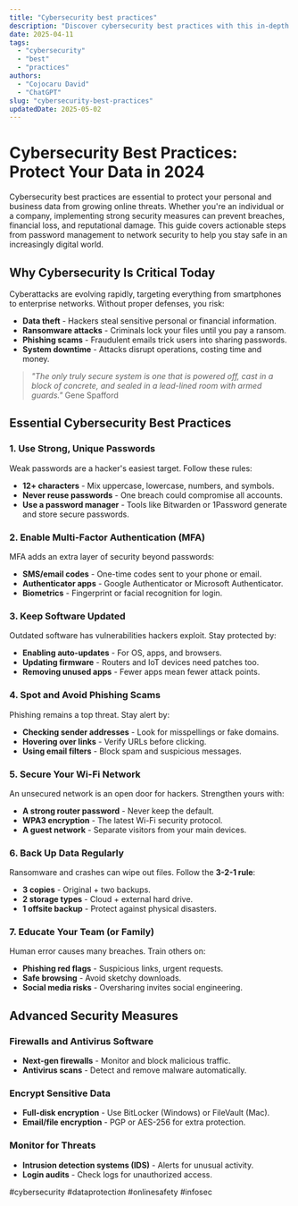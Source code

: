 ```yaml
---
title: "Cybersecurity best practices"
description: "Discover cybersecurity best practices with this in-depth guide, providing actionable insights and practical tips to boost your knowledge and results."
date: 2025-04-11
tags:
  - "cybersecurity"
  - "best"
  - "practices"
authors:
  - "Cojocaru David"
  - "ChatGPT"
slug: "cybersecurity-best-practices"
updatedDate: 2025-05-02
---
```


# Cybersecurity Best Practices: Protect Your Data in 2024  

Cybersecurity best practices are essential to protect your personal and business data from growing online threats. Whether you're an individual or a company, implementing strong security measures can prevent breaches, financial loss, and reputational damage. This guide covers actionable steps from password management to network security to help you stay safe in an increasingly digital world.  

## Why Cybersecurity Is Critical Today  

Cyberattacks are evolving rapidly, targeting everything from smartphones to enterprise networks. Without proper defenses, you risk:  

- **Data theft** - Hackers steal sensitive personal or financial information.  
- **Ransomware attacks** - Criminals lock your files until you pay a ransom.  
- **Phishing scams** - Fraudulent emails trick users into sharing passwords.  
- **System downtime** - Attacks disrupt operations, costing time and money.  

> *"The only truly secure system is one that is powered off, cast in a block of concrete, and sealed in a lead-lined room with armed guards."*   Gene Spafford  

## Essential Cybersecurity Best Practices  

### 1. Use Strong, Unique Passwords  

Weak passwords are a hacker's easiest target. Follow these rules:  

- **12+ characters** - Mix uppercase, lowercase, numbers, and symbols.  
- **Never reuse passwords** - One breach could compromise all accounts.  
- **Use a password manager** - Tools like Bitwarden or 1Password generate and store secure passwords.  

### 2. Enable Multi-Factor Authentication (MFA)  

MFA adds an extra layer of security beyond passwords:  

- **SMS/email codes** - One-time codes sent to your phone or email.  
- **Authenticator apps** - Google Authenticator or Microsoft Authenticator.  
- **Biometrics** - Fingerprint or facial recognition for login.  

### 3. Keep Software Updated  

Outdated software has vulnerabilities hackers exploit. Stay protected by:  

- **Enabling auto-updates** - For OS, apps, and browsers.  
- **Updating firmware** - Routers and IoT devices need patches too.  
- **Removing unused apps** - Fewer apps mean fewer attack points.  

### 4. Spot and Avoid Phishing Scams  

Phishing remains a top threat. Stay alert by:  

- **Checking sender addresses** - Look for misspellings or fake domains.  
- **Hovering over links** - Verify URLs before clicking.  
- **Using email filters** - Block spam and suspicious messages.  

### 5. Secure Your Wi-Fi Network  

An unsecured network is an open door for hackers. Strengthen yours with:  

- **A strong router password** - Never keep the default.  
- **WPA3 encryption** - The latest Wi-Fi security protocol.  
- **A guest network** - Separate visitors from your main devices.  

### 6. Back Up Data Regularly  

Ransomware and crashes can wipe out files. Follow the **3-2-1 rule**:  

- **3 copies** - Original + two backups.  
- **2 storage types** - Cloud + external hard drive.  
- **1 offsite backup** - Protect against physical disasters.  

### 7. Educate Your Team (or Family)  

Human error causes many breaches. Train others on:  

- **Phishing red flags** - Suspicious links, urgent requests.  
- **Safe browsing** - Avoid sketchy downloads.  
- **Social media risks** - Oversharing invites social engineering.  

## Advanced Security Measures  

### Firewalls and Antivirus Software  

- **Next-gen firewalls** - Monitor and block malicious traffic.  
- **Antivirus scans** - Detect and remove malware automatically.  

### Encrypt Sensitive Data  

- **Full-disk encryption** - Use BitLocker (Windows) or FileVault (Mac).  
- **Email/file encryption** - PGP or AES-256 for extra protection.  

### Monitor for Threats  

- **Intrusion detection systems (IDS)** - Alerts for unusual activity.  
- **Login audits** - Check logs for unauthorized access.  

#cybersecurity #dataprotection #onlinesafety #infosec